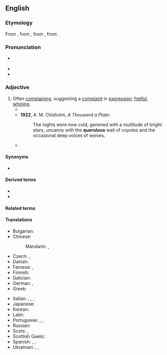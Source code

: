 ==English==

===Etymology===
From {{uder|en|fro|querelos}}, from {{uder|en|LL.|querulōsus}}, from {{uder|en|la|querulus}}, from {{m|la|queror||I complain}}.

===Pronunciation===
* {{a|UK}} {{IPA|en|/ˈkwɛɹ(j)ʊləs/}}
* {{audio|en|LL-Q1860 (eng)-Vealhurl-querulous.wav|Audio (Hampshire, England)}}
* {{IPA|en|/ˈkwɛɹ(j)ələs/|/ˈkwiːɹ(j)ələs/}}

===Adjective===
{{en-adj}}

# Often [[complain]]ing; suggesting a [[complaint]] in [[expression]]; [[fret|fretful]], [[whine|whining]].
#* {{RQ:Landon Francesca Carrara|page=101|volume=I|text="But how am I to obtain such treaty?" asked Monsieur, in a '''querulous''' tone.}}
#* '''1922''', A. M. Chisholm, ''A Thousand a Plate'':
#*: The nights were now cold, gemmed with a multitude of bright stars, uncanny with the '''querulous''' wail of coyotes and the occasional deep voices of wolves.
#* {{quote-journal|en|date=2022 December 14|author=David Turner|title=The Edwardian Christmas getaway...|journal=RAIL|issue=972|page=35|text=In contrast, the ''Westminster Gazette'' in 1912 was much more positive about railway staff, praising the "...army of porters hustling and bustling hither and thither with barrows groaning under the weight of bags and baggage and... the ever-patient and long-suffering guards, courteously giving information and advice to the '''querulous''' passengers... to the porter the Christmas season means a continuous round of heavy labour, extremely tiring to both nerves and temper, and this fact the public too often seem either to forget or ignore."}}

====Synonyms====
* {{seeSynonyms|en|irritable|peevish|sad}}

====Derived terms====
* {{l|en|querulously}}
* {{l|en|querulousness}}

====Related terms====
{{rel3|en|quarrel|quarrelsome|querela|querent|querulist|querulity}}

====Translations====
{{trans-top|often complaining}}
* Bulgarian: {{t|bg|оплакващ се}}
* Chinese:
*: Mandarin: {{t|cmn|[[愛]][[嘮叨]]}}, {{t|cmn|[[爱]][[嘮叨]]|tr=ài láodao}}
* Czech: {{t|cs|fňukavý|m}}, {{t|cs|hašteřivý|m}}
* Danish: {{t-needed|da}}
* Faroese: {{t|fo|knarrutur}}, {{t|fo|grenjutur}}
* Finnish: {{t+|fi|ruikuttava}}
* Galician: {{t|gl|queixoso}}
* German: {{t|de|nörglerisch}}, {{t|de|quengelig}}
* Greek: {{t+|el|μεμψίμοιρος}}
{{trans-mid}}
* Italian: {{t+|it|querulo}}, {{t|it|piagnucoloso}}, {{t+|it|lamentoso}}, {{t+|it|petulante}}
* Japanese: {{t+|ja|短気|tr=[[たんき]], tanki}}
* Korean: {{t-needed|ko}}
* Latin: {{t|la|querulus}}
* Portuguese: {{t|pt|quérulo}} {{qualifier|literary}}, {{t|pt|queixoso}}, {{t|pt|reclamão}} {{qualifier|informal}}
* Russian: {{t+|ru|ворчливый}}
* Scots: {{t|sco|fashious}}, {{t|sco|girnie}}
* Scottish Gaelic: {{t|gd|gearanach}}
* Spanish: {{t+|es|quejoso}}, {{t+|es|quejicoso}}, {{t+|es|quejumbroso}}
* Ukrainian: {{t|uk|скиглячий|m}}, {{t|uk|нарікаючий|m}}, {{t|uk|жалібний|m}}
{{trans-bottom}}
{{C|en|Emotions}}
{{C|en|Personality}}